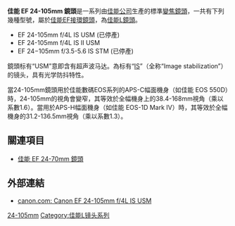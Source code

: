 {{Infobox photographic lens
| name         =  [[佳能|佳能]] 24-105mm [[镜头|镜头]]
| image        =
| maker        = [[佳能|佳能]]
| feat-is      = y
| feat-usm     = y
| feat-sbf     = n
| feat-macro   = y
| feat-special = L-Series
| type         = z
| application  = Pro Standard Zoom
| flength      = 24-105mm
| fov          = 1.0
| aperture     = {{f/}}4 - {{f/}}22
| groups       = 13
| elements     = 18
| diaphragm    = 8
| close-dist   = 1.67ft / 0.45m
| max-mag      = 0.23 (at 105mm)
| weight       = 1.47lbs / 670g
| max-diameter = 3.3in / 83.5mm
| max-length   = 4.8in / 107mm
| filter       = 77mm
| hood         = EW-83H
| av-horiz     = 74° – 19°20'
| av-vert      = 53° – 13°
| av-diag      = 84° – 23°20'
| start        = 2005年10月{{ref|ccm}}
| msrp         = $1249.00
| category     = Canon EF lenses
}}

'''佳能 EF 24-105mm 鏡頭'''是一系列由[[佳能公司|佳能公司]]生產的標準[[變焦鏡頭|變焦鏡頭]]，一共有下列幾種型號，屬於[[佳能EF接環鏡頭|佳能EF接環鏡頭]]，為[[佳能L鏡頭|佳能L鏡頭]]。
*EF 24-105mm f/4L IS USM (已停產)
*EF 24-105mm f/4L IS II USM
*EF 24−105mm f/3.5-5.6 IS STM (已停產)

鏡頭标有“USM”意即含有超声波马达。為标有“[[影像穩定器|IS]]”（全称“Image stabilization”）的镜头，具有光学防抖特性。

當24-105mm鏡頭用於佳能數碼EOS系列的APS-C幅面機身（如佳能 EOS 550D）時，24-105mm的視角會變窄，其等效於全幅機身上的38.4-168mm視角（乘以系數1.6）。當用於APS-H幅面機身（如佳能 EOS-1D Mark IV）時，其等效於全幅機身的31.2-136.5mm視角（乘以系數1.3）。

==關連項目==
*[[佳能_EF_24-70mm_鏡頭|佳能 EF 24-70mm 鏡頭]]

== 外部連結 ==
* [http://www.usa.canon.com/consumer/controller?act=ModelDetailAct&fcategoryid=149&modelid=11924 canon.com: Canon EF 24-105mm f/4L IS USM] {{Wayback|url=http://www.usa.canon.com/consumer/controller?act=ModelDetailAct&fcategoryid=149&modelid=11924 |date=20210126040211 }}

{{Canon EF lenses}}

[[Category:佳能EF接環鏡頭|24-105mm]]
[[Category:佳能L镜头系列|Category:佳能L镜头系列]]
